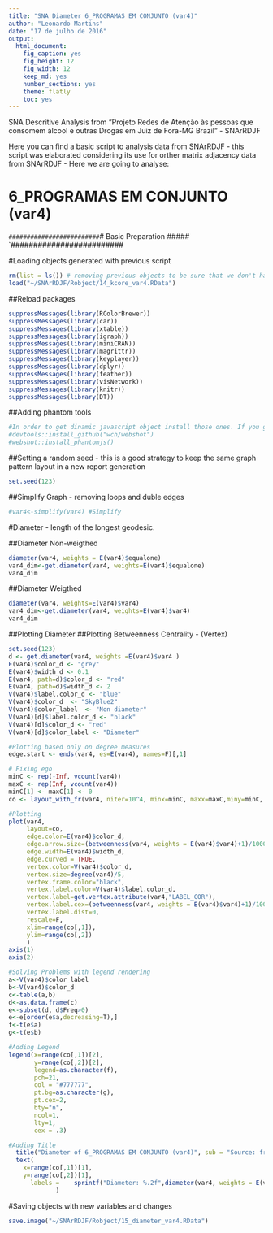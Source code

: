 ```yaml
---
title: "SNA Diameter 6_PROGRAMAS EM CONJUNTO (var4)"
author: "Leonardo Martins"
date: "17 de julho de 2016"
output: 
  html_document: 
    fig_caption: yes
    fig_height: 12
    fig_width: 12
    keep_md: yes
    number_sections: yes
    theme: flatly
    toc: yes
---
```

SNA Descritive Analysis from "Projeto Redes de Atenção às pessoas que consomem álcool e outras Drogas em Juiz de Fora-MG   Brazil"  - SNArRDJF

Here you can find a basic script to analysis data from SNArRDJF - this script was elaborated considering its use for orther matrix adjacency data from SNArRDJF - Here we are going to analyse:

# 6_PROGRAMAS EM CONJUNTO (var4)

`#########################
`# Basic Preparation #####
`#########################

#Loading objects generated with previous script 
```r
rm(list = ls()) # removing previous objects to be sure that we don't have objects conflicts name
load("~/SNArRDJF/Robject/14_kcore_var4.RData")
```
##Reload packages
```r
suppressMessages(library(RColorBrewer))
suppressMessages(library(car))
suppressMessages(library(xtable))
suppressMessages(library(igraph))
suppressMessages(library(miniCRAN))
suppressMessages(library(magrittr))
suppressMessages(library(keyplayer))
suppressMessages(library(dplyr))
suppressMessages(library(feather))
suppressMessages(library(visNetwork))
suppressMessages(library(knitr))
suppressMessages(library(DT))
```
##Adding phantom tools
```r
#In order to get dinamic javascript object install those ones. If you get problems installing go to Stackoverflow.com and type your error to discover what to do. In some cases the libraries need to be intalled in outside R libs.
#devtools::install_github("wch/webshot")
#webshot::install_phantomjs()
```
##Setting a random seed - this is a good strategy to keep the same graph pattern layout in a new report generation
```r
set.seed(123)
```

##Simplify Graph - removing loops and duble edges 
```r
#var4<-simplify(var4) #Simplify
```


#Diameter - length of the longest geodesic.

##Diameter Non-weigthed 
```r
diameter(var4, weights = E(var4)$equalone)
var4_dim<-get.diameter(var4, weights=E(var4)$equalone)
var4_dim
```
##Diameter Weigthed 
```r
diameter(var4, weights=E(var4)$var4)
var4_dim<-get.diameter(var4, weights=E(var4)$var4)
var4_dim
```
##Plotting Diameter
##Plotting Betweenness Centrality - (Vertex)
```r
set.seed(123)
d <- get.diameter(var4, weights =E(var4)$var4 )
E(var4)$color_d <- "grey"
E(var4)$width_d <- 0.1
E(var4, path=d)$color_d <- "red"
E(var4, path=d)$width_d <- 2
V(var4)$label.color_d <- "blue"
V(var4)$color_d  <- "SkyBlue2"
V(var4)$color_label  <- "Non diameter"
V(var4)[d]$label.color_d <- "black"
V(var4)[d]$color_d <- "red"
V(var4)[d]$color_label <- "Diameter"

#Plotting based only on degree measures 
edge.start <- ends(var4, es=E(var4), names=F)[,1]

# Fixing ego
minC <- rep(-Inf, vcount(var4))
maxC <- rep(Inf, vcount(var4))
minC[1] <- maxC[1] <- 0
co <- layout_with_fr(var4, niter=10^4, minx=minC, maxx=maxC,miny=minC, maxy=maxC, weights = E(var4)$var4)

#Plotting
plot(var4, 
     layout=co,
     edge.color=E(var4)$color_d,
     edge.arrow.size=(betweenness(var4, weights = E(var4)$var4)+1)/100000,
     edge.width=E(var4)$width_d,
     edge.curved = TRUE,
     vertex.color=V(var4)$color_d,
     vertex.size=degree(var4)/5,
     vertex.frame.color="black",
     vertex.label.color=V(var4)$label.color_d,
     vertex.label=get.vertex.attribute(var4,"LABEL_COR"),
     vertex.label.cex=(betweenness(var4, weights = E(var4)$var4)+1)/10000,
     vertex.label.dist=0,
     rescale=F,
     xlim=range(co[,1]), 
     ylim=range(co[,2])
     )
axis(1)
axis(2)

#Solving Problems with legend rendering 
a<-V(var4)$color_label 
b<-V(var4)$color_d
c<-table(a,b)
d<-as.data.frame(c)
e<-subset(d, d$Freq>0)
e<-e[order(e$a,decreasing=T),] 
f<-t(e$a)
g<-t(e$b)

#Adding Legend
legend(x=range(co[,1])[2], 
       y=range(co[,2])[2],
       legend=as.character(f),
       pch=21,
       col = "#777777", 
       pt.bg=as.character(g),
       pt.cex=2,
       bty="n", 
       ncol=1,
       lty=1,
       cex = .3)

#Adding Title
  title("Diameter of 6_PROGRAMAS EM CONJUNTO (var4)", sub = "Source: from authors ")
  text( 
    x=range(co[,1])[1],
    y=range(co[,2])[1], 
      labels =    sprintf("Diameter: %.2f",diameter(var4, weights = E(var4)$var4))
             )
```
#Saving objects with new variables and changes
```r
save.image("~/SNArRDJF/Robject/15_diameter_var4.RData") 
```


